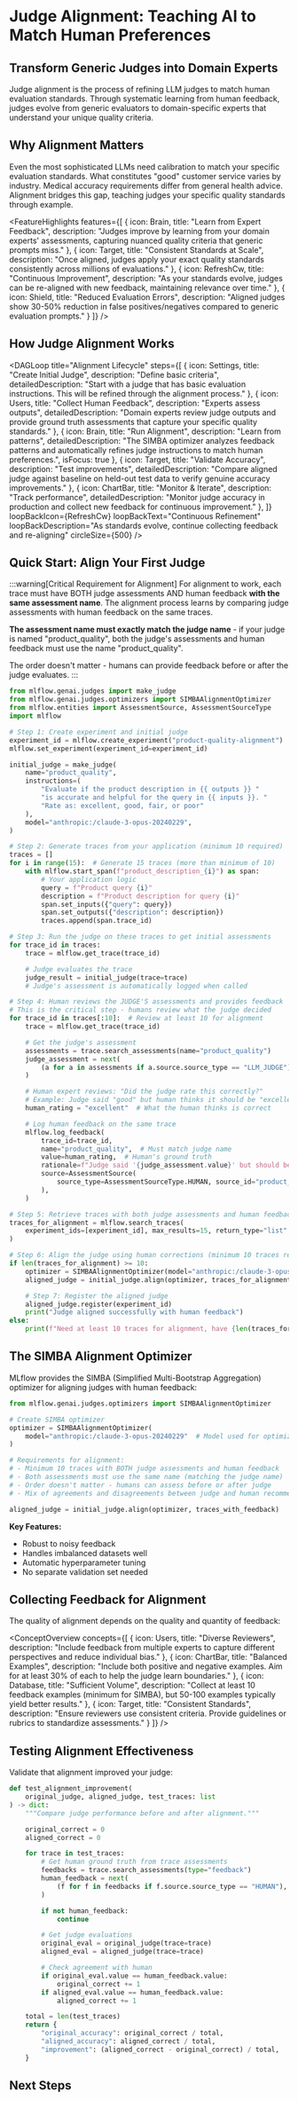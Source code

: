 
# Judge Alignment: Teaching AI to Match Human Preferences

## Transform Generic Judges into Domain Experts

Judge alignment is the process of refining LLM judges to match human evaluation standards. Through systematic learning from human feedback, judges evolve from generic evaluators to domain-specific experts that understand your unique quality criteria.

## Why Alignment Matters

Even the most sophisticated LLMs need calibration to match your specific evaluation standards. What constitutes "good" customer service varies by industry. Medical accuracy requirements differ from general health advice. Alignment bridges this gap, teaching judges your specific quality standards through example.

<FeatureHighlights features={[
  {
    icon: Brain,
    title: "Learn from Expert Feedback",
    description: "Judges improve by learning from your domain experts' assessments, capturing nuanced quality criteria that generic prompts miss."
  },
  {
    icon: Target,
    title: "Consistent Standards at Scale",
    description: "Once aligned, judges apply your exact quality standards consistently across millions of evaluations."
  },
  {
    icon: RefreshCw,
    title: "Continuous Improvement",
    description: "As your standards evolve, judges can be re-aligned with new feedback, maintaining relevance over time."
  },
  {
    icon: Shield,
    title: "Reduced Evaluation Errors",
    description: "Aligned judges show 30-50% reduction in false positives/negatives compared to generic evaluation prompts."
  }
]} />

## How Judge Alignment Works

<DAGLoop
  title="Alignment Lifecycle"
  steps={[
    {
      icon: Settings,
      title: "Create Initial Judge",
      description: "Define basic criteria",
      detailedDescription: "Start with a judge that has basic evaluation instructions. This will be refined through the alignment process."
    },
    {
      icon: Users,
      title: "Collect Human Feedback",
      description: "Experts assess outputs",
      detailedDescription: "Domain experts review judge outputs and provide ground truth assessments that capture your specific quality standards."
    },
    {
      icon: Brain,
      title: "Run Alignment",
      description: "Learn from patterns",
      detailedDescription: "The SIMBA optimizer analyzes feedback patterns and automatically refines judge instructions to match human preferences.",
      isFocus: true
    },
    {
      icon: Target,
      title: "Validate Accuracy",
      description: "Test improvements",
      detailedDescription: "Compare aligned judge against baseline on held-out test data to verify genuine accuracy improvements."
    },
    {
      icon: ChartBar,
      title: "Monitor & Iterate",
      description: "Track performance",
      detailedDescription: "Monitor judge accuracy in production and collect new feedback for continuous improvement."
    },
  ]}
  loopBackIcon={RefreshCw}
  loopBackText="Continuous Refinement"
  loopBackDescription="As standards evolve, continue collecting feedback and re-aligning"
  circleSize={500}
/>

## Quick Start: Align Your First Judge

:::warning[Critical Requirement for Alignment]
For alignment to work, each trace must have BOTH judge assessments AND human feedback **with the same assessment name**. The alignment process learns by comparing judge assessments with human feedback on the same traces.

**The assessment name must exactly match the judge name** - if your judge is named "product_quality", both the judge's assessments and human feedback must use the name "product_quality".

The order doesn't matter - humans can provide feedback before or after the judge evaluates.
:::

```python
from mlflow.genai.judges import make_judge
from mlflow.genai.judges.optimizers import SIMBAAlignmentOptimizer
from mlflow.entities import AssessmentSource, AssessmentSourceType
import mlflow

# Step 1: Create experiment and initial judge
experiment_id = mlflow.create_experiment("product-quality-alignment")
mlflow.set_experiment(experiment_id=experiment_id)

initial_judge = make_judge(
    name="product_quality",
    instructions=(
        "Evaluate if the product description in {{ outputs }} "
        "is accurate and helpful for the query in {{ inputs }}. "
        "Rate as: excellent, good, fair, or poor"
    ),
    model="anthropic:/claude-3-opus-20240229",
)

# Step 2: Generate traces from your application (minimum 10 required)
traces = []
for i in range(15):  # Generate 15 traces (more than minimum of 10)
    with mlflow.start_span(f"product_description_{i}") as span:
        # Your application logic
        query = f"Product query {i}"
        description = f"Product description for query {i}"
        span.set_inputs({"query": query})
        span.set_outputs({"description": description})
        traces.append(span.trace_id)

# Step 3: Run the judge on these traces to get initial assessments
for trace_id in traces:
    trace = mlflow.get_trace(trace_id)

    # Judge evaluates the trace
    judge_result = initial_judge(trace=trace)
    # Judge's assessment is automatically logged when called

# Step 4: Human reviews the JUDGE'S assessments and provides feedback
# This is the critical step - humans review what the judge decided
for trace_id in traces[:10]:  # Review at least 10 for alignment
    trace = mlflow.get_trace(trace_id)

    # Get the judge's assessment
    assessments = trace.search_assessments(name="product_quality")
    judge_assessment = next(
        (a for a in assessments if a.source.source_type == "LLM_JUDGE"), None
    )

    # Human expert reviews: "Did the judge rate this correctly?"
    # Example: Judge said "good" but human thinks it should be "excellent"
    human_rating = "excellent"  # What the human thinks is correct

    # Log human feedback on the same trace
    mlflow.log_feedback(
        trace_id=trace_id,
        name="product_quality",  # Must match judge name
        value=human_rating,  # Human's ground truth
        rationale=f"Judge said '{judge_assessment.value}' but should be '{human_rating}'",
        source=AssessmentSource(
            source_type=AssessmentSourceType.HUMAN, source_id="product_expert"
        ),
    )

# Step 5: Retrieve traces with both judge assessments and human feedback
traces_for_alignment = mlflow.search_traces(
    experiment_ids=[experiment_id], max_results=15, return_type="list"
)

# Step 6: Align the judge using human corrections (minimum 10 traces required)
if len(traces_for_alignment) >= 10:
    optimizer = SIMBAAlignmentOptimizer(model="anthropic:/claude-3-opus-20240229")
    aligned_judge = initial_judge.align(optimizer, traces_for_alignment)

    # Step 7: Register the aligned judge
    aligned_judge.register(experiment_id)
    print("Judge aligned successfully with human feedback")
else:
    print(f"Need at least 10 traces for alignment, have {len(traces_for_alignment)}")
```

## The SIMBA Alignment Optimizer

MLflow provides the SIMBA (Simplified Multi-Bootstrap Aggregation) optimizer for aligning judges with human feedback:

```python
from mlflow.genai.judges.optimizers import SIMBAAlignmentOptimizer

# Create SIMBA optimizer
optimizer = SIMBAAlignmentOptimizer(
    model="anthropic:/claude-3-opus-20240229"  # Model used for optimization
)

# Requirements for alignment:
# - Minimum 10 traces with BOTH judge assessments and human feedback
# - Both assessments must use the same name (matching the judge name)
# - Order doesn't matter - humans can assess before or after judge
# - Mix of agreements and disagreements between judge and human recommended

aligned_judge = initial_judge.align(optimizer, traces_with_feedback)
```

**Key Features:**

- Robust to noisy feedback
- Handles imbalanced datasets well
- Automatic hyperparameter tuning
- No separate validation set needed

## Collecting Feedback for Alignment

The quality of alignment depends on the quality and quantity of feedback:

<ConceptOverview concepts={[
  {
    icon: Users,
    title: "Diverse Reviewers",
    description: "Include feedback from multiple experts to capture different perspectives and reduce individual bias."
  },
  {
    icon: ChartBar,
    title: "Balanced Examples",
    description: "Include both positive and negative examples. Aim for at least 30% of each to help the judge learn boundaries."
  },
  {
    icon: Database,
    title: "Sufficient Volume",
    description: "Collect at least 10 feedback examples (minimum for SIMBA), but 50-100 examples typically yield better results."
  },
  {
    icon: Target,
    title: "Consistent Standards",
    description: "Ensure reviewers use consistent criteria. Provide guidelines or rubrics to standardize assessments."
  }
]} />

## Testing Alignment Effectiveness

Validate that alignment improved your judge:

```python
def test_alignment_improvement(
    original_judge, aligned_judge, test_traces: list
) -> dict:
    """Compare judge performance before and after alignment."""

    original_correct = 0
    aligned_correct = 0

    for trace in test_traces:
        # Get human ground truth from trace assessments
        feedbacks = trace.search_assessments(type="feedback")
        human_feedback = next(
            (f for f in feedbacks if f.source.source_type == "HUMAN"), None
        )

        if not human_feedback:
            continue

        # Get judge evaluations
        original_eval = original_judge(trace=trace)
        aligned_eval = aligned_judge(trace=trace)

        # Check agreement with human
        if original_eval.value == human_feedback.value:
            original_correct += 1
        if aligned_eval.value == human_feedback.value:
            aligned_correct += 1

    total = len(test_traces)
    return {
        "original_accuracy": original_correct / total,
        "aligned_accuracy": aligned_correct / total,
        "improvement": (aligned_correct - original_correct) / total,
    }
```

## Next Steps

<TilesGrid>
  <TileCard
    icon={Brain}
    iconSize={48}
    title="Create Custom Judges"
    description="Learn to create domain-specific judges with make_judge."
    href="/genai/judges"
    linkText="Create judges →"
    containerHeight={64}
  />
  <TileCard
    icon={GitBranch}
    iconSize={48}
    title="Development Workflow"
    description="See complete workflow from creation to aligned production judge."
    href="/genai/judges/workflow"
    linkText="View workflow →"
    containerHeight={64}
  />
  <TileCard
    icon={Database}
    iconSize={48}
    title="Dataset Integration"
    description="Use judges with evaluation datasets for systematic testing."
    href="/genai/judges/dataset-integration"
    linkText="Learn integration →"
    containerHeight={64}
  />
</TilesGrid>
